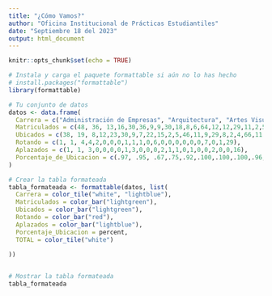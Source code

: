 ```yaml
---
title: "¿Cómo Vamos?"
author: "Oficina Institucional de Prácticas Estudiantiles"
date: "Septiembre 18 del 2023"
output: html_document
---
```


```r
knitr::opts_chunk$set(echo = TRUE)


```

```r
# Instala y carga el paquete formattable si aún no lo has hecho
# install.packages("formattable")
library(formattable)

# Tu conjunto de datos
datos <- data.frame(
  Carrera = c("Administración de Empresas", "Arquitectura", "Artes Visuales","Biología","Ciencia Política","Comunicación","Contaduría Pública","Derecho","Diseño de Comunicación Visual","Economía","Filosofía","Finanzas","Ingeniería Civil","Ingeniería de Sistemas y Computación","Ingeniería Electrónica","Ingeniería Industrial","Ingeniería Mecánica","Matemáticas Aplicadas","Mercadeo","Negocios Internacionales","Nutrición y Dietética","Psicología","TOTAL"),
  Matriculados = c(48, 36, 13,16,30,36,9,9,30,18,8,6,64,12,12,29,11,2,5,79,11,69,553),
  Ubicados = c(38, 19, 8,12,23,30,9,7,22,15,2,5,46,11,9,29,8,2,4,66,11,68,444),
  Rotando = c(1, 1, 4,4,2,0,0,0,1,1,1,0,6,0,0,0,0,0,0,7,0,1,29),
  Aplazados = c(1, 1, 3,0,0,0,0,1,3,0,0,0,2,1,1,0,1,0,0,2,0,0,16),
  Porcentaje_de_Ubicacion = c(.97, .95, .67,.75,.92,.100,.100,.100,.96,.94,.67,.100,.88,.100,.100,.100,.100,.100,.100,.90,.100,.99,.94)
)

# Crear la tabla formateada
tabla_formateada <- formattable(datos, list(
  Carrera = color_tile("white", "lightblue"),
  Matriculados = color_bar("lightgreen"),
  Ubicados = color_bar("lightgreen"),
  Rotando = color_bar("red"),
  Aplazados = color_bar("lightblue"),
  Porcentaje_Ubicacion = percent,
  TOTAL = color_tile("white")
  
))


# Mostrar la tabla formateada
tabla_formateada

```
